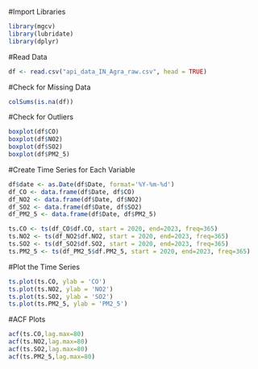#Import Libraries
```{r}
library(mgcv)
library(lubridate)
library(dplyr)
```

#Read Data
```{r}
df <- read.csv("api_data_IN_Agra_raw.csv", head = TRUE)
```

#Check for Missing Data
```{r}
colSums(is.na(df))
```

#Check for Outliers
```{r}
boxplot(df$CO)
boxplot(df$NO2)
boxplot(df$SO2)
boxplot(df$PM2_5)
```

#Create Time Series for Each Variable
```{r}
df$date <- as.Date(df$Date, format='%Y-%m-%d')
df_CO <- data.frame(df$Date, df$CO)
df_NO2 <- data.frame(df$Date, df$NO2)
df_SO2 <- data.frame(df$Date, df$SO2)
df_PM2_5 <- data.frame(df$Date, df$PM2_5)

ts.CO <- ts(df_CO$df.CO, start = 2020, end=2023, freq=365)
ts.NO2 <- ts(df_NO2$df.NO2, start = 2020, end=2023, freq=365)
ts.SO2 <- ts(df_SO2$df.SO2, start = 2020, end=2023, freq=365)
ts.PM2_5 <- ts(df_PM2_5$df.PM2_5, start = 2020, end=2023, freq=365)
```

#Plot the Time Series
```{r}
ts.plot(ts.CO, ylab = 'CO')
ts.plot(ts.NO2, ylab = 'NO2')
ts.plot(ts.SO2, ylab = 'SO2')
ts.plot(ts.PM2_5, ylab = 'PM2_5')

```

#ACF Plots
```{r}
acf(ts.CO,lag.max=80)
acf(ts.NO2,lag.max=80)
acf(ts.SO2,lag.max=80)
acf(ts.PM2_5,lag.max=80)
```


